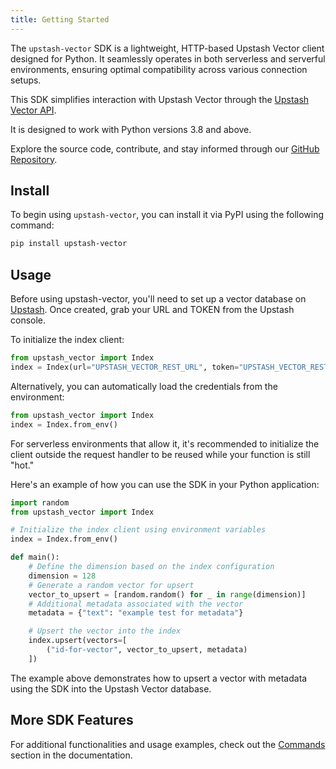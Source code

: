 ```yaml
---
title: Getting Started
---
```


The `upstash-vector` SDK is a lightweight, HTTP-based Upstash Vector client designed for Python. It seamlessly operates in both serverless and serverful environments, ensuring optimal compatibility across various connection setups.

This SDK simplifies interaction with Upstash Vector through the [Upstash Vector API](https://docs.upstash.com/vector/api/get-started).

It is designed to work with Python versions 3.8 and above.

Explore the source code, contribute, and stay informed through our [GitHub Repository](https://github.com/upstash/vector-py).
    

## Install

To begin using `upstash-vector`, you can install it via PyPI using the following command:

```bash
pip install upstash-vector
```

## Usage

Before using upstash-vector, you'll need to set up a vector database on [Upstash](https://console.upstash.com/). Once created, grab your URL and TOKEN from the Upstash console.

To initialize the index client:

```python
from upstash_vector import Index
index = Index(url="UPSTASH_VECTOR_REST_URL", token="UPSTASH_VECTOR_REST_TOKEN")
```

Alternatively, you can automatically load the credentials from the environment:


```python
from upstash_vector import Index
index = Index.from_env()
```

For serverless environments that allow it, it's recommended to initialize the client outside the request handler to be reused while your function is still "hot."

Here's an example of how you can use the SDK in your Python application:

```python
import random
from upstash_vector import Index

# Initialize the index client using environment variables
index = Index.from_env()

def main():
    # Define the dimension based on the index configuration
    dimension = 128
    # Generate a random vector for upsert
    vector_to_upsert = [random.random() for _ in range(dimension)]
    # Additional metadata associated with the vector
    metadata = {"text": "example test for metadata"}

    # Upsert the vector into the index
    index.upsert(vectors=[
        ("id-for-vector", vector_to_upsert, metadata)
    ])

```
The example above demonstrates how to upsert a vector with metadata using the SDK into the Upstash Vector database.

## More SDK Features
For additional functionalities and usage examples, check out the [Commands](/vector/sdks/py/commands/overview) section in the documentation.

